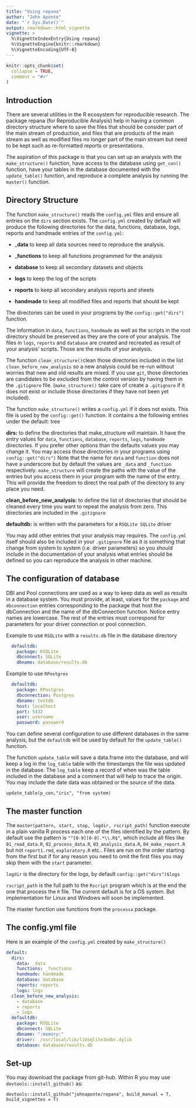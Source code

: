 ```yaml
---
title: "Using repana"
author: "John Aponte"
date: "`r Sys.Date()`"
output: rmarkdown::html_vignette
vignette: >
  %\VignetteIndexEntry{Using repana}
  %\VignetteEngine{knitr::rmarkdown}
  %\VignetteEncoding{UTF-8}
---
```


```r
knitr::opts_chunk$set(
  collapse = TRUE,
  comment = "#>"
)
```

## Introduction

There are several utilities in the R ecosystem for reproducible research. The 
package repana (for Reproducible Analysis) help in having a common directory 
structure where to save the files that should be consider part of the main stream
of production, and files that are products of the main stream as well as modified files 
no longer part of the main stream but need to be kept such as re-formatted reports or presentations.

The aspiration of this package is that you can set up an analysis with the `make_structure()` function,
have access to the database using `get_con()` function, have your tables in the 
database documented with the `update_table()` function, and reproduce a complete analysis
by running the  `master()` function.

## Directory Structure

The function `make_structure()` reads the `config.yml` files and ensure all entries on the
`dirs` section exists. The `config.yml` created by default will produce the 
following directories for the data, functions, database, logs, reports and handmade 
entries of the `config.yml`:

* ___data__ to keep all data sources need to reproduce the analysis. 

* ___functions__ to keep all functions programmed for the analysis
    
* __database__ to keep all secondary datasets and objects
    
* __logs__ to keep the log of the scripts
    
* __reports__ to keep all secondary analysis reports and sheets
    
* __handmade__ to keep all modified files and reports that should be kept

The directories can be used in your programs by the `config::get("dirs")` function.

    
The information in `data`, `functions`, `handmade` as well as the scripts in the root 
directory should be preserved as they are the core of your analysis.
The files in `logs`, `reports` and `database` are created and recreated as
result of your analysis' scripts. Those are the results of your analysis. 

The function `clean_structure()`clean those directories included in the list `clean_before_new_analysis` 
so a new analysis could be re-run without worries that new
and old results are mixed. If you use `git`, those directories are
candidates to be excluded from the control version by having them in the `.gitignore` file.
(`make_structure()` take care of create a `.gitignore` if it does not exist or include those
directories if they have not been yet included).

The function `make_structure()` writes a `config.yml` if it does not exists. This file is used by the
`config::get()` function. It contains a the following entries under the default: tree

__dirs:__ to define the directories that make_structure will maintain. It have
the entry values for `data`, `functions`, `database`, `reports`, `logs`, `handmade`
directories. If you prefer other options than the defaults values you may change
it. You may access those directories in your programs using `config::get("dirs")`
Note that the name for `data` and `function` does not have a underscore but by default
the values are `_data` and `_function` respectively. `make_structure` will create the paths
with the value of the entries but you access them in your program with the name of the entry.
This will provide the freedom to direct the real path of the directory to any place you need.


__clean_before_new_analysis:__ to define the list of directories that should be cleaned every time you want to repeat
the analysis from zero. This directories are included in the `.gitignore`

__defaultdb:__ is written with the parameters for a `RSQLite SQLite` driver

You may add other entries that your analysis may requires. The `config.yml` 
itself should also be included in your `.gitignore` file as it is
something that change from system to system (i.e. driver parameters) so you should
include in the documentation of your analysis what entries should be defined so you
can reproduce the analysis in other machine.

## The configuration of database

DBI and Pool connections are used as a way to keep data as well as results in a 
database system. You must provide, at least, values for the `package` and `dbconnection` entries corresponding
to the package that host the dbConnection and the name of the dbConnection function. Notice entry names are lowercase.
The rest of the entries must correspond for parameters for your driver connection or pool connection.

Example to use `RSQLite` with a `results.db` file in the database directory

```yaml
  defaultdb:
    package: RSQLite
    dbconnect: SQLite
    dbname: database/results.db

```

Example to use `RPostgres`

```yaml
  defaultdb:
    package: RPostgres
    dbconnection: Postgres
    dbname: testdb
    host: localhost
    port: 5432
    user: username
    password: password

```

You can define several configuration to use different databases in the same
analysis, but the `defaultdb` will be used by  default for the `update_table()` function.

The function `update_table` will save a data.frame into the database, and will
keep a log in the `log_table` table with the timestamps the file was updated
in the database. The `log_table` keep a record of when was the table included in
the database and a comment that will help to trace the origin. You may include the
date data was obtained or the source of the data.

`update_table(p_con,"iris", "from system)`

## The master function

The `master(pattern, start, stop, logdir, rscript_path)` function execute in a plain vanilla R process each one of the files
identified by the pattern. By default use the pattern is `"^[0-9][0-9].*\\.R$"`, which include all files like `01_read_data.R`, `02_process_data.R`, `03_analysis_data.R`, `04_make_report.R`
but not `report1.rmd`, `exploratory.R` etc..
Files are run on the order starting from the first but if for any reason you need to omit the first files you may skip them with the `start` parameter.

`logdir` is the directory for the logs, by default `config::get("dirs")$logs`

`rscript_path` is the full path to the `Rscript` program which is at the end the one that process the `R` file. 
The current default is for a OS system. But implementation for Linux and Windows will soon be implemented.

The master function use functions from the `processx` package.

## The config.yml file

Here is an example of the `config.yml` created by `make_structure()`

```*.yml
default:
  dirs:
    data: _data
    functions: _functions
    handmade: handmade
    database: database
    reports: reports
    logs: logs
  clean_before_new_analysis: 
    - database
    - reports
    - logs
  defaultdb:
    package: RSQLite
    dbconnect: SQLite
    dbname: ":memory:"
    driver:  /usr/local/lib/libsqlite3odbc.dylib 
    database: database/results.db
```

## Set-up

You may download the package from git-hub. Within R you may use `devtools::install_github()` as:

`devtools::install_github("johnaponte/repana", build_manual = T, build_vignettes = T)`

